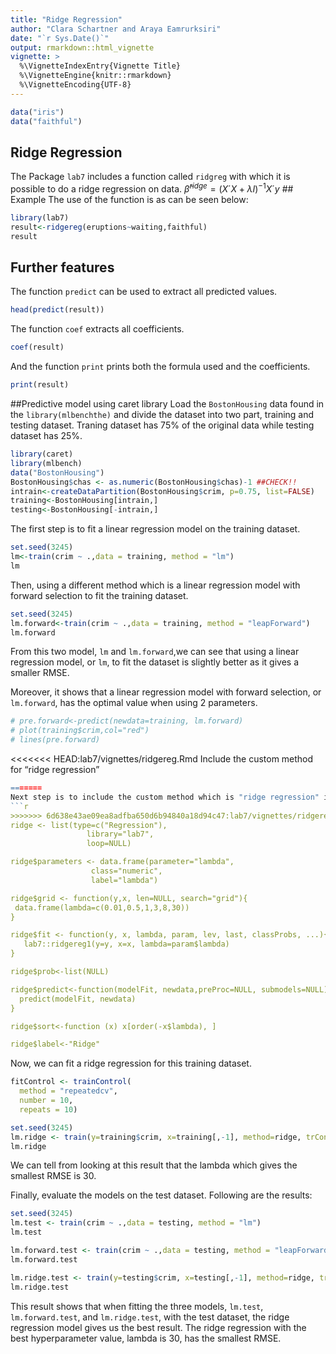 ```yaml
---
title: "Ridge Regression"
author: "Clara Schartner and Araya Eamrurksiri"
date: "`r Sys.Date()`"
output: rmarkdown::html_vignette
vignette: >
  %\VignetteIndexEntry{Vignette Title}
  %\VignetteEngine{knitr::rmarkdown}
  %\VignetteEncoding{UTF-8}
---
```

```r
data("iris")
data("faithful")
```
## Ridge Regression
The Package `lab7` includes a function called `ridgreg` with which it is possible to do a ridge regression on data.
$\hat \beta^{ridge}=(X´X+ \lambda I)^{-1} X´y$ 
## Example
The use of the function is as can be seen below:
```r
library(lab7)
result<-ridgereg(eruptions~waiting,faithful)
result
```
## Further features
The function `predict` can be used to extract all predicted values.
```r
head(predict(result))
```
The function `coef` extracts all coefficients.
```r
coef(result)
```
And the function `print` prints both the formula used and the coefficients.
```r
print(result)
```

##Predictive model using caret library
Load the `BostonHousing` data found in the `library(mlbenchthe)` and divide the dataset into two part, training and testing dataset. Traning dataset has 75% of the original data while testing dataset has 25%.
```r
library(caret)
library(mlbench)
data("BostonHousing")
BostonHousing$chas <- as.numeric(BostonHousing$chas)-1 ##CHECK!!
intrain<-createDataPartition(BostonHousing$crim, p=0.75, list=FALSE)
training<-BostonHousing[intrain,]
testing<-BostonHousing[-intrain,]
```

The first step is to fit a linear regression model on the training dataset.
```r
set.seed(3245)
lm<-train(crim ~ .,data = training, method = "lm")
lm
```

Then, using a different method which is a linear regression model with forward selection to fit the training dataset.
```r
set.seed(3245)
lm.forward<-train(crim ~ .,data = training, method = "leapForward")
lm.forward
```

From this two model, `lm` and `lm.forward`,we can see that using a linear regression model, or `lm`, to fit the dataset is slightly better as it gives a smaller RMSE.

Moreover, it shows that a linear regression model with forward selection, or `lm.forward`, has the optimal value when using 2 parameters.

```r
# pre.forward<-predict(newdata=training, lm.forward)
# plot(training$crim,col="red")
# lines(pre.forward)
```

<<<<<<< HEAD:lab7/vignettes/ridgereg.Rmd
Include the custom method for "ridge regression"
```r
=======
Next step is to include the custom method which is "ridge regression" into the caret package.
```r
>>>>>>> 6d638e43ae09ea8adfba650d6b94840a18d94c47:lab7/vignettes/ridgereg.Rmd
ridge <- list(type=c("Regression"), 
                 library="lab7",
                 loop=NULL)

ridge$parameters <- data.frame(parameter="lambda",
                  class="numeric",
                  label="lambda")

ridge$grid <- function(y,x, len=NULL, search="grid"){
 data.frame(lambda=c(0.01,0.5,1,3,8,30))
}

ridge$fit <- function(y, x, lambda, param, lev, last, classProbs, ...){
   lab7::ridgereg1(y=y, x=x, lambda=param$lambda) 
}

ridge$prob<-list(NULL)

ridge$predict<-function(modelFit, newdata,preProc=NULL, submodels=NULL){
  predict(modelFit, newdata)
}

ridge$sort<-function (x) x[order(-x$lambda), ]

ridge$label<-"Ridge"
``` 

Now, we can fit a ridge regression for this training dataset.
```r
fitControl <- trainControl(
  method = "repeatedcv",
  number = 10,
  repeats = 10)

set.seed(3245)
lm.ridge <- train(y=training$crim, x=training[,-1], method=ridge, trControl = fitControl)
lm.ridge            
```
We can tell from looking at this result that the lambda which gives the smallest RMSE is 30.


Finally, evaluate the models on the test dataset. Following are the results:
```r
set.seed(3245)
lm.test <- train(crim ~ .,data = testing, method = "lm")
lm.test

lm.forward.test <- train(crim ~ .,data = testing, method = "leapForward")
lm.forward.test

lm.ridge.test <- train(y=testing$crim, x=testing[,-1], method=ridge, trControl = fitControl)
lm.ridge.test
```

This result shows that when fitting the three models, `lm.test`, `lm.forward.test`, and `lm.ridge.test`, with the test dataset, the ridge regression model gives us the best result. The ridge regression with the best hyperparameter value, lambda is 30, has the smallest RMSE.